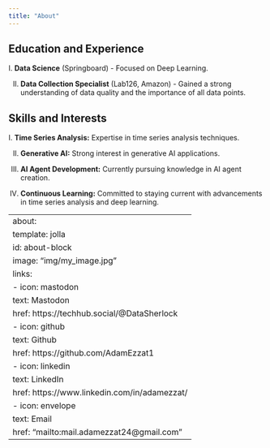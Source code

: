 ---
title: "About"
---

## Education and Experience

I. **Data Science** (Springboard) - Focused on Deep Learning.

II. **Data Collection Specialist** (Lab126, Amazon) - Gained a strong understanding of data quality and the importance of all data points.

## Skills and Interests

I. **Time Series Analysis:** Expertise in time series analysis techniques.

II. **Generative AI:** Strong interest in generative AI applications.

III. **AI Agent Development:** Currently pursuing knowledge in AI agent creation.

IV. **Continuous Learning:** Committed to staying current with advancements in time series analysis and deep learning.

---
about:
  template: jolla
  id: about-block
  image: "img/my_image.jpg"
  links:
    - icon: mastodon
      text: Mastodon
      href: https://techhub.social/@DataSherlock
    - icon: github
      text: Github
      href: https://github.com/AdamEzzat1
    - icon: linkedin
      text: LinkedIn
      href: https://www.linkedin.com/in/adamezzat/
    - icon: envelope
      text: Email
      href: "mailto:mail.adamezzat24@gmail.com"  
---
